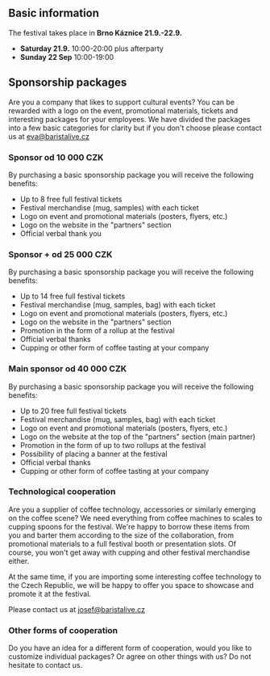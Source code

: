 ## Basic information

The festival takes place in **Brno Káznice 21.9.-22.9.**

- **Saturday 21.9.** 10:00-20:00 plus afterparty
- **Sunday 22 Sep** 10:00-19:00

## Sponsorship packages

Are you a company that likes to support cultural events? You can be rewarded with a logo on the event, promotional materials, tickets and interesting packages for your employees. We have divided the packages into a few basic categories for clarity but if you don't choose please contact us at eva@baristalive.cz

### Sponsor od 10 000 CZK

By purchasing a basic sponsorship package you will receive the following benefits:

- Up to 8 free full festival tickets
- Festival merchandise (mug, samples) with each ticket
- Logo on event and promotional materials (posters, flyers, etc.)
- Logo on the website in the "partners" section
- Official verbal thank you

### Sponsor + od 25 000 CZK

By purchasing a basic sponsorship package you will receive the following benefits:

- Up to 14 free full festival tickets
- Festival merchandise (mug, samples, bag) with each ticket
- Logo on event and promotional materials (posters, flyers, etc.)
- Logo on the website in the "partners" section
- Promotion in the form of a rollup at the festival
- Official verbal thanks
- Cupping or other form of coffee tasting at your company

### Main sponsor od 40 000 CZK

By purchasing a basic sponsorship package you will receive the following benefits:

- Up to 20 free full festival tickets
- Festival merchandise (mug, samples, bag) with each ticket
- Logo on event and promotional materials (posters, flyers, etc.)
- Logo on the website at the top of the "partners" section (main partner)
- Promotion in the form of up to two rollups at the festival
- Possibility of placing a banner at the festival
- Official verbal thanks
- Cupping or other form of coffee tasting at your company

### Technological cooperation

Are you a supplier of coffee technology, accessories or similarly emerging on the coffee scene? We need everything from coffee machines to scales to cupping spoons for the festival. We're happy to borrow these items from you and barter them according to the size of the collaboration, from promotional materials to a full festival booth or presentation slots.
Of course, you won't get away with cupping and other festival merchandise either.

At the same time, if you are importing some interesting coffee technology to the Czech Republic, we will be happy to offer you space to showcase and promote it at the festival.

Please contact us at josef@baristalive.cz

### Other forms of cooperation

Do you have an idea for a different form of cooperation, would you like to customize individual packages? Or agree on other things with us? Do not hesitate to contact us.
